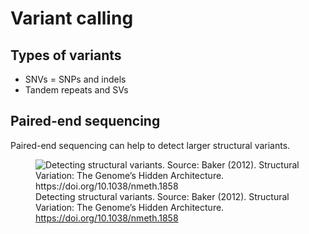 # Variant calling

## Types of variants

- SNVs = SNPs and indels
- Tandem repeats and SVs

::: {.callout-note}
## Paired-end sequencing

Paired-end sequencing can help to detect larger structural variants.

:::

![Detecting structural variants. Source: Baker (2012). Structural Variation: The Genome’s Hidden Architecture. [https://doi.org/10.1038/nmeth.1858](https://doi.org/10.1038/nmeth.1858)](../assets/structural-variant-detection.webp)



<!-- https://www.nature.com/articles/nmeth.1858
https://www.nature.com/articles/nmeth.1858/figures/3 -->

